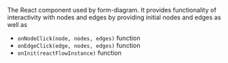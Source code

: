
<Meta of={FormflowChartStories} />

The React component used by form-diagram.
It provides functionality of interactivity with nodes and edges by providing initial nodes and edges as well as
 * `onNodeClick(node, nodes, edges)` function
 * `onEdgeClick(edge, nodes, edges)` function
 * `onInit(reactFlowInstance)` function

<Canvas of={FormflowChartStories.Primary} />